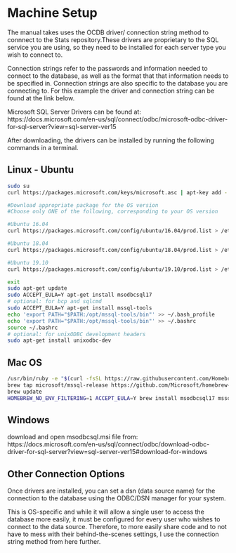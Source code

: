 # Machine Setup

The manual takes uses the OCDB driver/ connection string method to connnect to the Stats repository.These drivers are proprietary to the SQL service you are using, so they need to be installed for each server type you wish to connect to.

Connection strings refer to the passwords and information needed to connect to the database, as well as the format that that information needs to be specified in. Connection strings are also specific to the database you are connecting to. For this example the driver and connection string can be found at the link below.

Microsoft SQL Server Drivers can be found at:
https://docs.microsoft.com/en-us/sql/connect/odbc/microsoft-odbc-driver-for-sql-server?view=sql-server-ver15

After downloading, the drivers can be installed by running the following commands in a terminal.

## Linux - Ubuntu
```bash
sudo su
curl https://packages.microsoft.com/keys/microsoft.asc | apt-key add -

#Download appropriate package for the OS version
#Choose only ONE of the following, corresponding to your OS version

#Ubuntu 16.04
curl https://packages.microsoft.com/config/ubuntu/16.04/prod.list > /etc/apt/sources.list.d/mssql-release.list

#Ubuntu 18.04
curl https://packages.microsoft.com/config/ubuntu/18.04/prod.list > /etc/apt/sources.list.d/mssql-release.list

#Ubuntu 19.10
curl https://packages.microsoft.com/config/ubuntu/19.10/prod.list > /etc/apt/sources.list.d/mssql-release.list

exit
sudo apt-get update
sudo ACCEPT_EULA=Y apt-get install msodbcsql17
# optional: for bcp and sqlcmd
sudo ACCEPT_EULA=Y apt-get install mssql-tools
echo 'export PATH="$PATH:/opt/mssql-tools/bin"' >> ~/.bash_profile
echo 'export PATH="$PATH:/opt/mssql-tools/bin"' >> ~/.bashrc
source ~/.bashrc
# optional: for unixODBC development headers
sudo apt-get install unixodbc-dev
```

## Mac OS
```bash
/usr/bin/ruby -e "$(curl -fsSL https://raw.githubusercontent.com/Homebrew/install/master/install)"
brew tap microsoft/mssql-release https://github.com/Microsoft/homebrew-mssql-release
brew update
HOMEBREW_NO_ENV_FILTERING=1 ACCEPT_EULA=Y brew install msodbcsql17 mssql-tools
```

## Windows
download and open msodbcsql.msi file from:
https://docs.microsoft.com/en-us/sql/connect/odbc/download-odbc-driver-for-sql-server?view=sql-server-ver15#download-for-windows

## Other Connection Options

Once drivers are installed, you can set a dsn (data source name) for the connection to the database using the ODBC/DSN manager for your system.

This is OS-specific and while it will allow a single user to access the database more easily, it must be configured for every user who wishes to connect to the data source. Therefore, to more easily share code and to not have to mess with their behind-the-scenes settings, I use the connection string method from here further. 